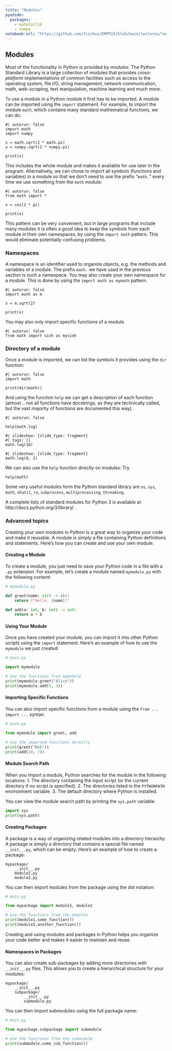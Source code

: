 ```yaml
---
title: "Modules"
pyodide:
  packages:
    - matplotlib
    - numpy
notebook-url: "https://github.com/fcichos/EMPP24/blob/main/lectures/lecture01/01-lecture01.ipynb"
---
```



## Modules

Most of the functionality in Python is provided by *modules*. The Python Standard Library is a large collection of modules that provides *cross-platform* implementations of common facilities such as access to the operating system, file I/O, string management, network communication, math, web-scraping, text manipulation, machine learning and much more.

To use a module in a Python module it first has to be imported. A module can be imported using the `import` statement. For example, to import the module `math`, which contains many standard mathematical functions, we can do:

```pyodide
#| autorun: false
import math
import numpy

x = math.sqrt(2 * math.pi)
x = numpy.sqrt(2 * numpy.pi)

print(x)
```

This includes the whole module and makes it available for use later in the program. Alternatively, we can chose to import all symbols (functions and variables) in a module so that we don't need to use the prefix "`math.`" every time we use something from the `math` module:

```pyodide
#| autorun: false
from math import *

x = cos(2 * pi)

print(x)
```

This pattern can be very convenient, but in large programs that include many modules it is often a good idea to keep the symbols from each module in their own namespaces, by using the `import math` pattern. This would eliminate potentially confusing problems.

### Namespaces

::: {.callout-note  title="Namespaces"}
A namespace is an identifier used to organize objects, e.g. the methods and variables of a module. The prefix `math.` we have used in the previous section is such a namespace. You may also create your own namespace for a module. This is done by using the `import math as mymath` pattern.
:::

```pyodide
#| autorun: false
import math as m

x = m.sqrt(2)

print(x)
```

You may also only import specific functions of a module.

```pyodide
#| autorun: false
from math import sinh as mysinh
```

### Directory of a module

Once a module is imported, we can list the symbols it provides using the `dir` function:

```pyodide
#| autorun: false
import math

print(dir(math))
```

And using the function `help` we can get a description of each function (almost .. not all functions have docstrings, as they are technically called, but the vast majority of functions are documented this way).

```pyodide
#| autorun: false

help(math.log)
```

```pyodide
#| slideshow: {slide_type: fragment}
#| tags: []
math.log(10)
```

```pyodide
#| slideshow: {slide_type: fragment}
math.log(8, 2)
```

We can also use the `help` function directly on modules: Try

    help(math)

Some very useful modules form the Python standard library are `os`, `sys`, `math`, `shutil`, `re`, `subprocess`, `multiprocessing`, `threading`.

A complete lists of standard modules for Python 3 is available at http://docs.python.org/3/library/ .


### Advanced topics

::: {.callout-note  title="Create Your Own Modules" collapse=true}
Creating your own modules in Python is a great way to organize your code and make it reusable. A module is simply a file containing Python definitions and statements. Here's how you can create and use your own module:

#### Creating a Module

To create a module, you just need to save your Python code in a file with a `.py` extension. For example, let's create a module named `mymodule.py` with the following content:

```python
# mymodule.py

def greet(name: str) -> str:
    return f"Hello, {name}!"

def add(a: int, b: int) -> int:
    return a + b
```

#### Using Your Module

Once you have created your module, you can import it into other Python scripts using the `import` statement. Here's an example of how to use the `mymodule` we just created:

```python
# main.py

import mymodule

# Use the functions from mymodule
print(mymodule.greet("Alice"))
print(mymodule.add(5, 3))
```

#### Importing Specific Functions

You can also import specific functions from a module using the `from ... import ...` syntax:

```python
# main.py

from mymodule import greet, add

# Use the imported functions directly
print(greet("Bob"))
print(add(10, 7))
```

#### Module Search Path

When you import a module, Python searches for the module in the following locations:
1. The directory containing the input script (or the current directory if no script is specified).
2. The directories listed in the `PYTHONPATH` environment variable.
3. The default directory where Python is installed.

You can view the module search path by printing the `sys.path` variable:

```python
import sys
print(sys.path)
```

#### Creating Packages

A package is a way of organizing related modules into a directory hierarchy. A package is simply a directory that contains a special file named `__init__.py`, which can be empty. Here's an example of how to create a package:

```
mypackage/
    __init__.py
    module1.py
    module2.py
```

You can then import modules from the package using the dot notation:

```python
# main.py

from mypackage import module1, module2

# Use the functions from the modules
print(module1.some_function())
print(module2.another_function())
```

Creating and using modules and packages in Python helps you organize your code better and makes it easier to maintain and reuse.
:::

::: {.callout-note  title="Namespaces in Your Modules" collapse=true}
#### Namespaces in Packages

You can also create sub-packages by adding more directories with `__init__.py` files. This allows you to create a hierarchical structure for your modules:

```
mypackage/
    __init__.py
    subpackage/
        __init__.py
        submodule.py
```

You can then import submodules using the full package name:

```python
# main.py

from mypackage.subpackage import submodule

# Use the functions from the submodule
print(submodule.some_sub_function())
```
:::
